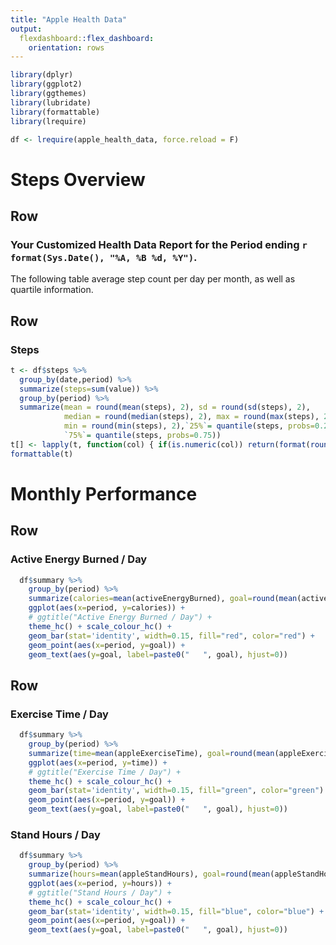 ```yaml
---
title: "Apple Health Data"
output: 
  flexdashboard::flex_dashboard:
    orientation: rows
---
```


```r
library(dplyr)
library(ggplot2)
library(ggthemes)
library(lubridate)
library(formattable)
library(lrequire)

df <- lrequire(apple_health_data, force.reload = F)
```

Steps Overview
=====================================

Row 
-------------------------------------
### Your Customized Health Data Report for the Period ending **`r format(Sys.Date(), "%A, %B %d, %Y")`**.

The following table average step count per day per month, as well as quartile information.

Row
-------------------------------------
### **Steps**

```r
t <- df$steps %>%
  group_by(date,period) %>%
  summarize(steps=sum(value)) %>%
  group_by(period) %>%
  summarize(mean = round(mean(steps), 2), sd = round(sd(steps), 2),
            median = round(median(steps), 2), max = round(max(steps), 2),
            min = round(min(steps), 2),`25%`= quantile(steps, probs=0.25),
            `75%`= quantile(steps, probs=0.75))
t[] <- lapply(t, function(col) { if(is.numeric(col)) return(format(round(col), big.mark=",")) else return(col) })
formattable(t)
```

Monthly Performance
=====================================

Row
-------------------------------------

### **Active Energy Burned / Day**

```r
  df$summary %>%
    group_by(period) %>%
    summarize(calories=mean(activeEnergyBurned), goal=round(mean(activeEnergyBurnedGoal))) %>%
    ggplot(aes(x=period, y=calories)) +
    # ggtitle("Active Energy Burned / Day") +
    theme_hc() + scale_colour_hc() +
    geom_bar(stat='identity', width=0.15, fill="red", color="red") +
    geom_point(aes(x=period, y=goal)) +
    geom_text(aes(y=goal, label=paste0("   ", goal), hjust=0))
```

Row
-------------------------------------

### **Exercise Time / Day**

```r
  df$summary %>%
    group_by(period) %>%
    summarize(time=mean(appleExerciseTime), goal=round(mean(appleExerciseTimeGoal))) %>%
    ggplot(aes(x=period, y=time)) +
    # ggtitle("Exercise Time / Day") +
    theme_hc() + scale_colour_hc() +
    geom_bar(stat='identity', width=0.15, fill="green", color="green") +
    geom_point(aes(x=period, y=goal)) +
    geom_text(aes(y=goal, label=paste0("   ", goal), hjust=0))
```

### **Stand Hours / Day**

```r
  df$summary %>%
    group_by(period) %>%
    summarize(hours=mean(appleStandHours), goal=round(mean(appleStandHoursGoal))) %>%
    ggplot(aes(x=period, y=hours)) +
    # ggtitle("Stand Hours / Day") +
    theme_hc() + scale_colour_hc() +
    geom_bar(stat='identity', width=0.15, fill="blue", color="blue") +
    geom_point(aes(x=period, y=goal)) +
    geom_text(aes(y=goal, label=paste0("   ", goal), hjust=0))
```

